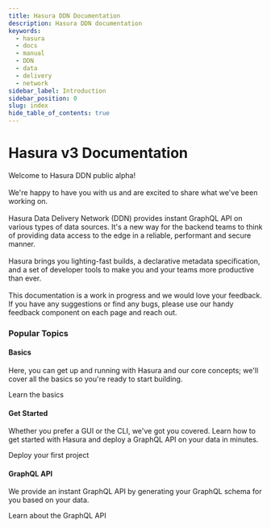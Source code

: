 ```yaml
---
title: Hasura DDN Documentation
description: Hasura DDN documentation
keywords:
  - hasura
  - docs
  - manual
  - DDN
  - data
  - delivery
  - network
sidebar_label: Introduction
sidebar_position: 0
slug: index
hide_table_of_contents: true
---
```



# Hasura v3 Documentation

<div className="gallery">
  <div className="sub-heading">
    <div className="front-matter">
      <p>
        Welcome to Hasura DDN public alpha!
        <br />
        <br />
        We're happy to have you with us and are excited to share what we've been working on.
        <br />
        <br />
        Hasura Data Delivery Network (DDN) provides instant GraphQL API on various types of data sources. It's a new way for the backend teams to
        think of providing data access to the edge in a reliable, performant and secure manner.
        <br />
        <br />
        Hasura brings you lighting-fast builds, a declarative metadata specification, and a set of developer tools to make
        you and your teams more productive than ever.
        <br />
        <br />
        This documentation is a work in progress and we would love your feedback. If you have any suggestions or find
        any bugs, please use our handy feedback component on each page and reach out.
      </p>
      <div>
        <Logo />
      </div>
    </div>
  </div>
  <div className="sub-heading">
    <h3>Popular Topics</h3>
  </div>
  <div className="card">
    <div className="card-header">
      <Basics />
      <h4>Basics</h4>
    </div>
    <p>
      Here, you can get up and running with Hasura and our core concepts; we'll cover all the basics so you're ready to
      start building.
    </p>
    <VersionedLink to="/basics/overview">
      Learn the basics <ArrowRight className="arrow" />
    </VersionedLink>
  </div>
  <div className="card">
    <div className="card-header">
      <Beaker />
      <h4>Get Started</h4>
    </div>
    <p>
      Whether you prefer a GUI or the CLI, we've got you covered. Learn how to get started with Hasura and deploy a
      GraphQL API on your data in minutes.
    </p>
    <VersionedLink to="/quickstart/">
      Deploy your first project <ArrowRight className="arrow" />
    </VersionedLink>
  </div>
  <div className="card">
    <div className="card-header">
      <GraphQL />
      <h4>GraphQL API</h4>
    </div>
    <p>We provide an instant GraphQL API by generating your GraphQL schema for you based on your data.</p>
    <VersionedLink to="/graphql-api/overview">
      Learn about the GraphQL API
      <ArrowRight className="arrow" />
    </VersionedLink>
  </div>
</div>

